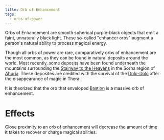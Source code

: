```yaml
---
title: Orb of Enhancement
tags:
  - orbs-of-power
---
```


Orbs of Enhancement are smooth spherical purple-black objects that emit a faint,
unnaturally black light. These so-called "enhancer orbs" augment a person's
natural ability to process magical energy.

Though all orbs of power are rare, comparatively orbs of enhancement are the
most common, as they can be found in natural deposits around the world. Most
recently, some deposits have been found underneath the mountains surrounding the
[Stairway to the Heavens](/locations/stairway-to-the-heavens/) in the
Sorha region of [Ahuria](/locations/ahuria/). These deposites are
credited with the survival of the [Dolo-Dolo](/species/dolo-dolo/) after
the disappearance of magic in Thera.

It is theorized that the orb that enveloped
[Bastion](/locations/bastion/) is a massive orb of enhancement.

# Effects

Close proximity to an orb of enhancement will decrease the amount of time it
takes to recover or charge magical abilities.
